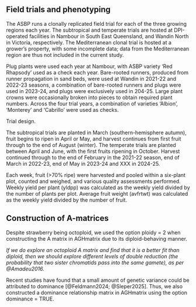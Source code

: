 <!-- Methods -->

## Field trials and phenotyping
The ASBP runs a clonally replicated field trial for each of the three growing regions each year. The subtropical and temperate trials are hosted at DPI-operated facilities in Nambour in South East Queensland, and Wandin North in Victoria, respectively. The Mediterranean clonal trial is hosted at a grower's property, with some incomplete data; data from the Mediterranean region are thus not included in the current study. 

Plug plants were used each year at Nambour, with ASBP variety 'Red Rhapsody' used as a check each year. Bare-rooted runners, produced from runner propagation in sand beds, were used at Wandin in 2021-22 and 2022-23 seasons, a combination of bare-rooted runners and plugs were used in 2023-24, and plugs were exclusively used in 204-25. Large plant crowns were occasionally broken into pieces to obtain required plant numbers. Across the four trial years, a combination of varieties 'Albion', 'Monterey' and 'Cabrillo' were used as checks.

Trial design.

The subtropical trials are planted in March (southern-hemisphere autumn), fruit begins to ripen in April or May, and harvest continues from first fruit through to the end of August (winter). The temperate trials are planted between April and June, with the first fruits ripening in October. Harvest continued through to the end of February in the 2021-22 season, end of March in 2022-23, end of May in 2023-24 and XXX in 2024-25. 

Each week, fruit (>70% ripe) were harvested and pooled within a six-plant plot, counted and weighed, and various quality assessments performed. Weekly yield per plant (yldpp) was calculated as the weekly yield divided by the number of plants per plot. Average fruit weight (avfrtwt) was calculated as the weekly yield divided by the number of fruit. 

## Construction of A-matrices
Despite strawberry being octoploid, we used the option ploidy = 2 when constructing the A matrix in AGHmatrix due to its diploid-behaving manner. 

*If we do explore an octoploid A matrix and find that it is a better fit than diploid, then we should explore different levels of double reduction (the probability that two sister chromatids pass into the same gamete), as per @Amadeu2016.*

Recent studies have found that a small amount of genetic variance could be attributed to dominance [@Feldmann2024; @Sleper2025]. Thus, we also constructed a dominance relationship matrix in AGHmatrix using the option dominance = TRUE. 
